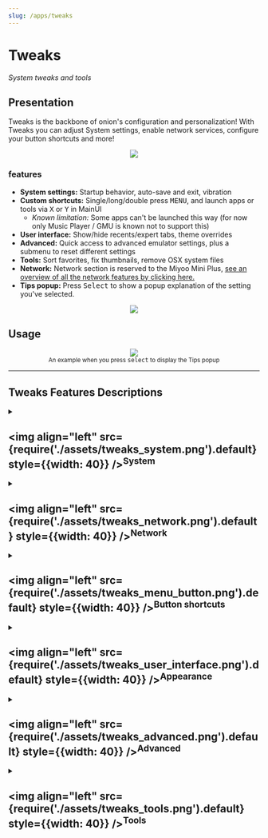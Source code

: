 ```yaml
---
slug: /apps/tweaks
---
```





# Tweaks

*System tweaks and tools*

## Presentation

Tweaks is the backbone of onion's configuration and personalization! With Tweaks you can adjust System settings, enable network services, configure your button shortcuts and more!

<p align="center"><img src={require('./assets/tweaks.webp').default} style={{width: 320}} /></p>

### features

- **System settings:** Startup behavior, auto-save and exit, vibration
- **Custom shortcuts:** Single/long/double press <kbd>MENU</kbd>, and launch apps or tools via <kbd>X</kbd> or <kbd>Y</kbd> in MainUI
  - *Known limitation:* Some apps can't be launched this way (for now only Music Player / GMU is known not to support this)
- **User interface:** Show/hide recents/expert tabs, theme overrides
- **Advanced:** Quick access to advanced emulator settings, plus a submenu to reset different settings
- **Tools:** Sort favorites, fix thumbnails, remove OSX system files
- **Network:** Network section is reserved to the Miyoo Mini Plus, [see an overview of all the network features by clicking here.](network-features)
- **Tips popup:** Press <kbd>Select</kbd> to show a popup explanation of the setting you've selected.

<p align="center"><img src="https://user-images.githubusercontent.com/44569252/189440460-0afffde0-2e5e-41a4-b85e-0484b23c461a.png" /></p>

## Usage

<p align="center"><img src={require('./assets/tweaks-popup.png').default} style={{width: 320}} /><br />
<sub>An example when you press <kbd>select</kbd> to display the Tips popup</sub>
</p>


---

## Tweaks Features Descriptions

<DynamicTweaksSection>


<details><summary>

## <img align="left" src={require('./assets/tweaks_system.png').default} style={{width: 40}} /><sup>System</sup>

</summary>
<details><summary>

### Startup...
</summary>
<details><summary>

#### Auto-resume last game 
</summary>
<div>Auto-resume happens when you shutdown the device while a game is running. At startup, the system will resume where you left off last time. If disabled the main interface will be displayed after boot, your last game played will not resume.</div>
</details>
<details><summary>

#### Start application
</summary>
<div>With this option you can choose which frontend you want to launch into on startup.

It can be MainUI, [GameSwitcher](apps/game-switcher), [Retroarch](apps/retroarch) or [AdvanceMenu](apps/advancemenu).
</div>
</details>
<details><summary>

#### MainUI: Start tab
</summary>
<div>Here you can set which tab you want MainUI to launch into.</div>
</details>
</details>
<details><summary>

### Date and time...
</summary>
<details><summary>

#### now : 2023-10-12 18:31:08
</summary>
<div>Current Date (read-only label)</div>
</details>
<details><summary>

#### Set automatically via the internet
</summary>
<div>Use the internet connection to sync "date and time on startup."</div>
</details>
<details><summary>

#### Wait for sync on startup
</summary>
<div>Wait for date and time synchronization "on system startup. Ensures that time is synced before a game is launched. Useful for games like Pokemon which requires a synced time.</div>
</details>
<details><summary>

#### Get time zone via IP address
</summary>
<div>If this is enabled, the system will try "to retrieve your time zone from your IP "address.</div>
</details>
<details><summary>

#### Select time zone
</summary>
<div>Manually set your time zone. "You need to adjust for DST as well." (available only if "Get time zone via IP address is disabled)</div>
</details>
<details><summary>

#### Emulated time skip
</summary>
<div>Without RTC the system time stands still while the device is off. This option lets you add a specific amount of hours at startup.</div>
</details>
</details>
<details><summary>

### Low battery warning
</summary>
<div>Show a red battery icon warning in the top right corner when the battery is at or below this value.</div>
</details>
<details><summary>

### Low batt.: Save and exit
</summary>
<div>Set the battery percentage at which the system should save and exit RetroArch.</div>
</details>
<details><summary>

### Vibration intensity
</summary>
<div>Set the vibration strength for haptic feedback when pressing system shortcuts.</div>
</details>
</details>








<details><summary>

## <img align="left" src={require('./assets/tweaks_network.png').default} style={{width: 40}} /><sup>Network</sup>

</summary>
<details><summary>

### IP address: x.x.x.x
</summary>
<div>Current IP (read-only label)</div>
</details>
<details><summary>

### Samba: Network file share...
</summary>
<div>Samba is a file sharing protocol that provides integrated sharing of files and directories between your Miyoo Mini Plus and your PC.</div>
</details>
<details><summary>

### HTTP: Web-based file sync...
</summary>
<div>HTTP file server allows you to manage your files through a web browser on your phone, PC, or tablet. Think of it as a website hosted by Onion; simply enter the IP address in your browser.</div>
</details>
<details><summary>

### SSH: Secure shell...
</summary>
<div>SSH provides a secure command line host for communicating with your device remotely. SFTP provides a secure file transfer protocol.</div>
</details>
<details><summary>

### FTP: File server...
</summary>
<div>FTP provides a method of transferring files between Onion and a PC, phone, or tablet. You'll need an FTP client installed on the other device.</div>
</details>
<details><summary>

### Telnet: Remote shell
</summary>
<div>Telnet provides unencrypted remote shell access to your device.</div>
</details>
<details><summary>

### Disable services in-game
</summary>
<div>Disable all network services (except WiFi) while playing games. This helps to conserve battery and to keep performance at a maximum.</div>
</details>
</details>









<details><summary>

## <img align="left" src={require('./assets/tweaks_menu_button.png').default} style={{width: 40}} /><sup>Button shortcuts</sup>

</summary>
<details><summary>

### Menu single press vibration
</summary>
<div>Enable haptic feedback for the menu button single and double press.</div>
</details>
<details><summary>

### In-game: Menu button...
</summary>
<details><summary>

#### Single press
</summary>
<div>
Set the action for single pressing the menu button while in MainUI.

(Off, Exit to menu, Quick Switch, Game Switcher) 
</div>
</details>
<details><summary>

#### Long press
</summary>
<div>Set the action for long pressing the menu button while in MainUI.</div>
</details>
<details><summary>

#### Double press
</summary>
<div>Set the action for double pressing the menu button while in MainUI.</div>
</details>
</details>
<details><summary>

### MainUI: Menu button...
</summary>
<details><summary>

#### Single press
</summary>
<div>Set the action for single pressing the menu button while in-game.</div>
</details>
<details><summary>

#### Long press
</summary>
<div>Set the action for long pressing the menu button while in-game.</div>
</details>
<details><summary>

#### Double press
</summary>
<div>Set the action for double pressing the menu button while in-game.</div>
</details>
</details>
<details><summary>

### MainUI: X button
</summary>
<div>Set the X button action in MainUI.</div>
</details>
<details><summary>

### MainUI: Y button
</summary>
<div>Set the Y button action in MainUI.</div>
</details>
<details><summary>

### Power single press
</summary>
<div>Change the power button single press action to either 'standby' or 'shutdown'.</div>
</details>
</details>







<details><summary>

## <img align="left" src={require('./assets/tweaks_user_interface.png').default} style={{width: 40}} /><sup>Appearance</sup>

</summary>
<details><summary>

### Show recent
</summary>
<div>Toggle the visibility of the recents tab in the main menu.</div>
</details>
<details><summary>

### Show expert mode
</summary>
<div>Toggle the visibility of the expert tab in the main menu.</div>
</details>
<details><summary>

### OSD bar size
</summary>
<div>Set the width of the 'OSD bar' shown on the left side of the display when adjusting brightness or volume (MMP).</div>
</details>
<details><summary>

### Theme overrides...
</summary>
<details><summary>

#### Battery percentage...
</summary>
<div>Visible</div>
<div>Font family</div>
<div>Font size</div>
<div>Text alignment</div>
<div>Fixed position</div>
<div>Horizontal offset</div>
<div>Vertical offset</div>
</details>
<details><summary>

#### Hide icon labels
</summary>
<div>Hide hint labels</div>
</details>
</details>
<details><summary>

### Icons packs...
</summary>
<details><summary>

#### Apply icon pack..
</summary>

</details>
<details><summary>

#### Edit console icon.....
</summary>


</details>
<details><summary>

#### Edit expert icon...
</summary>


</details>
<details><summary>

#### expert icon...
</summary>


</details>
</details>
</details>








<details><summary>

## <img align="left" src={require('./assets/tweaks_advanced.png').default} style={{width: 40}} /><sup>Advanced</sup>

</summary>
<details><summary>

### Swap triggers \(L<\>L2, R<\>R2\)
</summary>
<div>Swap the function of L1&lt;&gt;L2 and R1&lt;&gt;R2 (only affects in-game actions).</div>
</details>
<details><summary>

### Brightness control
</summary>
<div>Change the shortcut for brightness (on MM only).</div>
</details>
<details><summary>

### Fast forward rate
</summary>
<div>Set the maximum fast forward rate.</div>
</details>
<details><summary>

### LCD undervolt
</summary>
<div>Use this option if you're seeing small artifacts on the display (MMP only).</div>
</details>
<details><summary>

### Reset settings...
</summary>
<details><summary>

#### Reset system tweaks
</summary>
<div>Reset all Onion system tweaks, including network setup.</div>
</details>
<details><summary>

#### Reset theme overrides
</summary>
<div>Resets the settings stored on the device, such as theme, display options, and volume. Also resets WiFi configuration.</div>
</details>
<details><summary>

#### Reset RetroArch main configuration
</summary>
<div>Reset all RetroArch core overrides.</div>
</details>
<details><summary>

#### Reset AdvanceMENU/MAME/MESS
</summary>
<div>Reset everything.</div>
</details>
</details>
<details><summary>

### Diagnostics...
</summary>
<details><summary>

#### Enable global logging
</summary>
<div>Enable global logging for system & networking. Logs will be generated in SD:/.tmp_update/logs.</div>
</details>
<details><summary>

#### Util: System log snapshot
</summary>
<div>Take a snapshot of the system logs and export them to SD:log_export.7z. Attach these logs to your issue or send directly to a dev.</div>
</details>
</details>
</details>





<details><summary>

## <img align="left" src={require('./assets/tweaks_tools.png').default} style={{width: 40}} /><sup>Tools</sup>

</summary>
<details><summary>

### Generate CUE files for PSX games
</summary>
<div>PSX roms in '.bin' format need a matching '.cue' file. Use this tool to automatically generate them.</div>
</details>
<details><summary>

### Generate game list for short name roms
</summary>
<div>This tool replaces the short names in game caches with their equivalent real names. This ensures the list is sorted correctly.</div>
</details>
<details><summary>

### Generate miyoogamelist with digest names
</summary>
<div>Use this tool to clean your game names without having to rename the rom files (removes parens, rankings, and much more). This generates a 'miyoogamelist.xml' file which comes with some limitations, such as no subfolder support.</div>
</details>
</details>




</DynamicTweaksSection>
